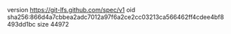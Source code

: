 version https://git-lfs.github.com/spec/v1
oid sha256:866d4a7cbbea2adc7012a97f6a2ce2cc03213ca566462ff4cdee4bf8493dd1bc
size 44972
